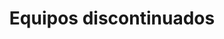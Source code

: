 ---
title: "Equipos discontinuados"
description: "Manuales de equipos discontinuados (PDF)"
mode: "wide"
---